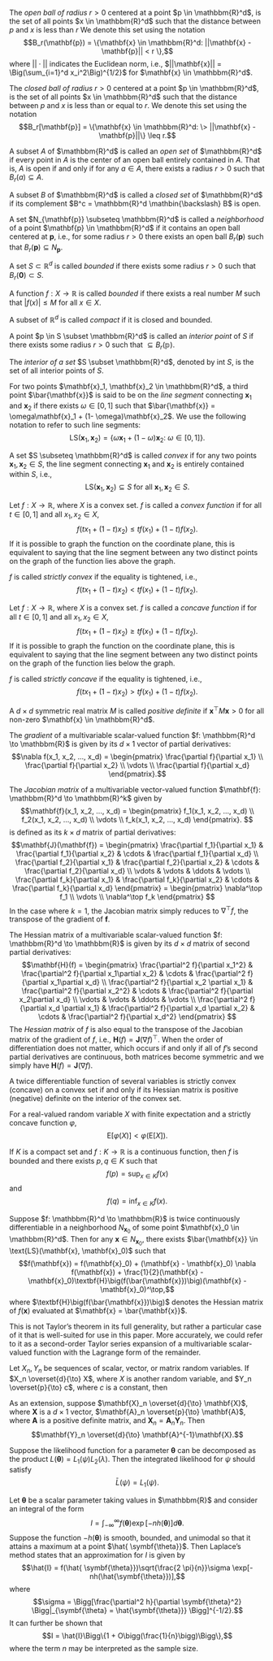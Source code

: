\appendix

\chapter{Chapter 3}\label{appendix:A}
\index{Appendix@\emph{Appendix A}}

\section{Definitions and Notation}

\subsection{Open and Closed Balls}

\subsubsection{Open Ball} The *open ball of radius* $r > 0$ centered at a point $p \in \mathbbm{R}^d$, is the set of all points $x \in \mathbbm{R}^d$ such that the distance between $p$ and $x$ is less than $r$ We denote this set using the notation $$B_r(\mathbf{p}) = \{\mathbf{x} \in \mathbbm{R}^d: ||\mathbf{x} - \mathbf{p}|| < r \},$$ where $||\cdot||$ indicates the Euclidean norm, i.e., $||\mathbf{x}|| = \Big(\sum_{i=1}^d x_i^2\Big)^{1/2}$ for $\mathbf{x} \in \mathbbm{R}^d$.

\subsubsection{Closed Ball} The *closed ball of radius* $r > 0$ centered at a point $p \in \mathbbm{R}^d$, is the set of all points $x \in \mathbbm{R}^d$ such that the distance between $p$ and $x$ is less than or equal to $r$. We denote this set using the notation $$B_r[\mathbf{p}] = \{\mathbf{x} \in \mathbbm{R}^d: \> ||\mathbf{x} - \mathbf{p}||\} \leq r.$$

\subsection{Open and Closed Sets}

\subsubsection{Open Set} A subset $A$ of $\mathbbm{R}^d$ is called an *open set* of $\mathbbm{R}^d$ if every point in $A$ is the center of an open ball entirely contained in $A$. That is, $A$ is open if and only if for any $a \in A$, there exists a radius $r > 0$ such that $B_r(a) \subseteq A$.

\subsubsection{Closed Set} A subset $B$ of $\mathbbm{R}^d$ is called a *closed set* of $\mathbbm{R}^d$ if its complement $B^c = \mathbbm{R}^d \mathbin{\backslash} B$ is open.

\subsection{Neighborhoods}

A set $N_{\mathbf{p}} \subseteq \mathbbm{R}^d$ is called a *neighborhood* of a point $\mathbf{p} \in \mathbbm{R}^d$ if it contains an open ball centered at $\mathbf{p}$, i.e., for some radius $r > 0$ there exists an open ball $B_r(\mathbf{p})$ such that $B_r(\mathbf{p}) \subseteq N_{\mathbf{p}}$.

\subsection{Boundedness}

\subsubsection{Bounded Set} A set $S \subset \mathbb{R}^d$ is called *bounded* if there exists some radius $r > 0$ such that $B_r(\mathbb{\mathbf{0}}) \subset S$.

\subsubsection{Bounded Function} A function $f: X \to \mathbb{R}$ is called *bounded* if there exists a real number $M$ such that $|f(x)| \leq M$ for all $x \in X$.

\subsection{Compact Set}

A subset of $\mathbb{R}^d$ is called *compact* if it is closed and bounded.

\subsection{Interiority}

\subsubsection{Interior Point}

A point $p \in S \subset \mathbbm{R}^d$ is called an *interior point* of $S$ if there exists some radius $r > 0$ such that $\subseteq B_r(\mathbb{p})$.

\subsubsection{Interior of a Set} The *interior of a set* $S \subset \mathbbm{R}^d$, denoted by $\text{int} \> S$, is the set of all interior points of $S$.

\subsection{Line Segments}

For two points $\mathbf{x}_1, \mathbf{x}_2 \in \mathbbm{R}^d$, a third point $\bar{\mathbf{x}}$ is said to be on the *line segment* connecting $\mathbf{x}_1$ and $\mathbf{x}_2$ if there exists $\omega \in [0, 1]$ such that $\bar{\mathbf{x}} = \omega\mathbf{x}_1 + (1- \omega)\mathbf{x}_2$.  We use the following notation to refer to such line segments: $$\text{LS}(\mathbf{x}_1, \mathbf{x}_2) = \{\omega\mathbf{x}_1 + (1- \omega)\mathbf{x}_2: \> \omega \in [0, 1]\}.$$

\subsection{Convexity and Concavity}

\subsubsection{Convex Set} A set $S \subseteq \mathbbm{R}^d$ is called *convex* if for any two points $\mathbf{x}_1, \mathbf{x}_2 \in S$, the line segment connecting $\mathbf{x}_1$ and $\mathbf{x}_2$ is entirely contained within $S$, i.e., $$\text{LS}(\mathbf{x}_1, \mathbf{x}_2) \subseteq S \text{ for all } \mathbf{x}_1, \mathbf{x}_2 \in S.$$

\subsubsection{Convex Function} Let $f: X \to \mathbb{R}$, where $X$ is a convex set. $f$ is called a *convex function* if for all $t \in [0, 1]$ and all $x_1, x_2 \in X$, $$f(t x_1 + (1-t)x_2) \leq tf(x_1) + (1-t)f(x_2).$$ If it is possible to graph the function on the coordinate plane, this is equivalent to saying that the line segment between any two distinct points on the graph of the function lies above the graph.

$f$ is called *strictly convex* if the equality is tightened, i.e., $$f(t x_1 + (1-t)x_2) < tf(x_1) + (1-t)f(x_2).$$ 

\subsubsection{Concave Function} Let $f: X \to \mathbb{R}$, where $X$ is a convex set. $f$ is called a *concave function* if for all $t \in [0, 1]$ and all $x_1, x_2 \in X$, $$f(t x_1 + (1-t)x_2) \geq tf(x_1) + (1-t)f(x_2).$$ If it is possible to graph the function on the coordinate plane, this is equivalent to saying that the line segment between any two distinct points on the graph of the function lies below the graph.

$f$ is called *strictly concave* if the equality is tightened, i.e., $$f(t x_1 + (1-t)x_2) > tf(x_1) + (1-t)f(x_2).$$ 

\subsection{Positive Definiteness}

A $d \times d$ symmetric real matrix $M$ is called *positive definite* if $\mathbf{x}^\top M \mathbf{x} > 0$ for all non-zero $\mathbf{x} \in \mathbbm{R}^d$.

\subsection{Derivatives of Multivariable Functions}

\subsubsection{Gradient}

The *gradient* of a multivariable scalar-valued function $f: \mathbbm{R}^d \to \mathbbm{R}$ is given by its $d\times 1$ vector of partial derivatives:
$$\nabla f(x_1, x_2, ..., x_d) = 
\begin{pmatrix}
\frac{\partial f}{\partial x_1} \\
\frac{\partial f}{\partial x_2} \\
\vdots \\
\frac{\partial f}{\partial x_d}
\end{pmatrix}.$$

\subsubsection{Jacobian Matrix}

The *Jacobian matrix* of a multivariable vector-valued function $\mathbf{f}: \mathbbm{R}^d \to \mathbbm{R}^k$ given by
$$\mathbf{f}(x_1, x_2, ..., x_d) = 
\begin{pmatrix}
f_1(x_1, x_2, ..., x_d) \\
f_2(x_1, x_2, ..., x_d) \\
\vdots \\
f_k(x_1, x_2, ..., x_d)
\end{pmatrix}.
$$ is defined as its $k \times d$ matrix of partial derivatives:
$$\mathbf{J}(\mathbf{f}) = 
\begin{pmatrix} 
\frac{\partial f_1}{\partial x_1} & \frac{\partial f_1}{\partial x_2} & \cdots & \frac{\partial f_1}{\partial x_d} \\ 
\frac{\partial f_2}{\partial x_1} & \frac{\partial f_2}{\partial x_2} & \cdots & \frac{\partial f_2}{\partial x_d} \\ 
\vdots & \vdots & \ddots & \vdots \\ 
\frac{\partial f_k}{\partial x_1} & \frac{\partial f_k}{\partial x_2} & \cdots & \frac{\partial f_k}{\partial x_d}
\end{pmatrix} =
\begin{pmatrix}
\nabla^\top f_1 \\
\vdots \\
\nabla^\top f_k
\end{pmatrix}
$$ In the case where $k = 1$, the Jacobian matrix simply reduces to $\nabla^\top f$, the transpose of the gradient of $\mathbf{f}$.

\subsubsection{Hessian Matrix} The Hessian matrix of a multivariable scalar-valued function $f: \mathbbm{R}^d \to \mathbbm{R}$ is given by its $d\times d$ matrix of second partial derivatives:
$$\mathbf{H}(f) = 
\begin{pmatrix} 
\frac{\partial^2 f}{\partial x_1^2} & \frac{\partial^2  f}{\partial x_1\partial x_2} & \cdots & \frac{\partial^2  f}{\partial x_1\partial x_d} \\ 
\frac{\partial^2  f}{\partial  x_2 \partial x_1} & \frac{\partial^2  f}{\partial x_2^2} & \cdots & \frac{\partial^2  f}{\partial x_2\partial x_d} \\ 
\vdots & \vdots & \ddots & \vdots \\ 
\frac{\partial^2  f}{\partial  x_d \partial x_1} & \frac{\partial^2  f}{\partial x_d \partial x_2} & \cdots & \frac{\partial^2  f}{\partial x_d^2}
\end{pmatrix}
$$ The *Hessian matrix* of $f$ is also equal to the transpose of the Jacobian matrix of the gradient of $f$, i.e., $\mathbf{H}(f) = \mathbf{J}(\nabla f)^\top$. When the order of differentiation does not matter, which occurs if and only if all of $f$'s second partial derivatives are continuous, both matrices become symmetric and we simply have $\mathbf{H}(f) = \mathbf{J}(\nabla f)$. 

A twice differentiable function of several variables is strictly convex (concave) on a convex set if and only if its Hessian matrix is positive (negative) definite on the interior of the convex set.

\section{Theorems}

\subsection{Jensen's Inequality}

For a real-valued random variable $X$ with finite expectation and a strictly concave function $\varphi$, $$\text{E}[\varphi(X)] < \varphi(\text{E}[X]).$$

\subsection{The Extreme Value Theorem}

If $K$ is a compact set and $f: K \to \mathbb{R}$ is a continuous function, then $f$ is bounded and there exists $p, q \in K$ such that $$f(p) = \sup_{x \in K}f(x)$$ and $$f(q) = \inf_{x \in K}f(x).$$

\subsection{Taylor's Theorem}

Suppose $f: \mathbbm{R}^d \to \mathbbm{R}$ is twice continuously differentiable in a neighborhood $N_{\mathbf{x}_0}$ of some point $\mathbf{x}_0 \in \mathbbm{R}^d$. Then for any $\mathbf{x} \in N_{\mathbf{x}_0}$, there exists $\bar{\mathbf{x}} \in \text{LS}(\mathbf{x}, \mathbf{x}_0)$ such that $$f(\mathbf{x}) = f(\mathbf{x}_0) + (\mathbf{x} - \mathbf{x}_0) \nabla f(\mathbf{x}) + \frac{1}{2}(\mathbf{x} - \mathbf{x}_0)\textbf{H}\big(f(\bar{\mathbf{x}})\big)(\mathbf{x} - \mathbf{x}_0)^\top,$$ where $\textbf{H}\big(f(\bar{\mathbf{x}})\big)$ denotes the Hessian matrix of $f(\mathbf{x})$ evaluated at $\mathbf{x} = \bar{\mathbf{x}}$.

This is not Taylor's theorem in its full generality, but rather a particular case of it that is well-suited for use in this paper. More accurately, we could refer to it as a second-order Taylor series expansion of a multivariable scalar-valued function with the Lagrange form of the remainder.

\subsection{Slutsky's Theorem}

Let $X_n,Y_n$ be sequences of scalar, vector, or matrix random variables. If $X_n \overset{d}{\to} X$, where $X$ is another random variable, and $Y_n \overset{p}{\to} c$, where $c$ is a constant, then
\begin{enumerate}[label = \roman*)]
  \item $X_n + Y_n \overset{d}{\to} X + c$;
  \item $X_nY_n \overset{d}{\to} Xc$;
  \item $X_n / Y_n \overset{d}{\to} X / c$, assuming $c$ is invertible.
\end{enumerate}

As an extension, suppose $\mathbf{X}_n \overset{d}{\to} \mathbf{X}$, where $\mathbf{X}$ is a $d \times 1$ vector, $\mathbf{A}_n \overset{p}{\to} \mathbf{A}$, where $\mathbf{A}$ is a positive definite matrix, and $\mathbf{X}_n = \mathbf{A}_n \mathbf{Y}_n$. Then $$\mathbf{Y}_n \overset{d}{\to} \mathbf{A}^{-1}\mathbf{X}.$$

\chapter{Chapter 5}\label{appendix:B}
\index{Appendix@\emph{Appendix B}}

\section{Desirable Properties of the Integrated Likelihood}

\subsection{Property 1}

Suppose the likelihood function for a parameter $\symbf{\theta}$ can be decomposed as the product $L( \symbf{\theta}) = L_1(\psi)L_2(\lambda)$. Then the integrated likelihood for $\psi$ should satisfy $$\bar{L}(\psi) = L_1(\psi).$$

\subsection{Property 2}

\subsection{Property 3}

\subsection{Property 4}

\section{Laplace's Method}

Let $\symbf{\theta}$ be a scalar parameter taking values in $\mathbbm{R}$ and consider an integral of the form $$I = \int_{-\infty}^{\infty} f(\symbf{\theta}) \exp[-nh(\symbf{\theta})]d\symbf{\theta}.$$ Suppose the function $-h(\symbf{\theta})$ is smooth, bounded, and unimodal so that it attains a maximum at a point $\hat{ \symbf{\theta}}$. Then Laplace's method states that an approximation for $I$ is given by $$\hat{I} = f(\hat{ \symbf{\theta}})\sqrt{\frac{2 \pi}{n}}\sigma \exp[-nh(\hat{\symbf{\theta}})],$$
where $$\sigma = \Bigg[\frac{\partial^2 h}{\partial \symbf{\theta}^2} \Bigg|_{\symbf{\theta} = \hat{\symbf{\theta}}} \Bigg]^{-1/2}.$$ It can further be shown that $$I = \hat{I}\Bigg\{1 + O\bigg(\frac{1}{n}\bigg)\Bigg\},$$ where the term $n$ may be interpreted as the sample size.



